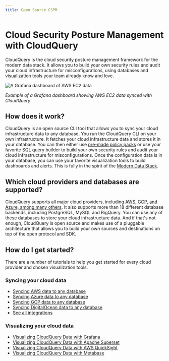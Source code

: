 ```yaml
---
title: Open Source CSPM
---
```


# Cloud Security Posture Management with CloudQuery

CloudQuery is the cloud security posture management framework for the modern data stack. It allows you to build your own security rules and audit your cloud infrastructure for misconfigurations, using databases and visualization tools your team already know and love.

![A Grafana dashboard of AWS EC2 data](/images/blog/open-source-cloud-asset-inventory-with-cloudquery-and-grafana/image1.png "A Grafana dashboard of AWS EC2 data")

_Example of a Grafana dashboard showing AWS EC2 data synced with CloudQuery_

## How does it work?

CloudQuery is an open source CLI tool that allows you to sync your cloud infrastructure data to any database. You run the CloudQuery CLI on your own infrastructure. It fetches your cloud infrastructure data and stores it in your database. You can then either use [pre-made policy packs](/docs/core-concepts/policies) or use your favorite SQL query builder to build your own security rules and audit your cloud infrastructure for misconfigurations. Once the configuration data is in your database, you can use your favorite visualization tools to build dashboards and alerts. This is fully in the spirit of the [Modern Data Stack](/docs/glossary/what-is-the-modern-data-stack).

## Which cloud providers and databases are supported?

CloudQuery supports all major cloud providers, including [AWS, GCP, and Azure, among many others](/integrations). It also supports more than 18 different database backends, including PostgreSQL, MySQL and BigQuery. You can use any of these databases to store your cloud infrastructure data. And if that's not enough, CloudQuery is open source and makes use of a pluggable architecture that allows you to build your own sources and destinations on top of the open protocol and SDK.

## How do I get started?

There are a number of tutorials to help you get started for every cloud provider and chosen visualization tools.

### Syncing your cloud data

* [Syncing AWS data to any database](/integrations/aws)
* [Syncing Azure data to any database](/integrations/azure)
* [Syncing GCP data to any database](/integrations/gcp)
* [Syncing DigitalOcean data to any database](/integrations/digitalocean)
* [See all integrations](/integrations)

### Visualizing your cloud data

* [Visualizing CloudQuery Data with Grafana](/blog/open-source-cloud-asset-inventory-with-cloudquery-and-grafana)
* [Visualizing CloudQuery Data with Apache Superset](/blog/cloud-asset-inventory-cloudquery-apache-superset)
* [Visualizing CloudQuery Data with AWS QuickSight](/blog/cloud-asset-inventory-cloudquery-aws-quicksight)
* [Visualizing CloudQuery Data with Metabase](/blog/cloud-asset-inventory-cloudquery-metabase)
